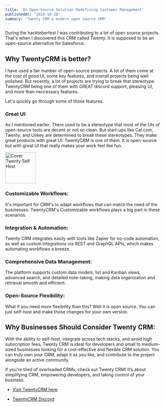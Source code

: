 ```yaml
---
title: 'An Open-Source Solution Redefining Customer Management'
publishedAt: '2024-10-28'
summary: 'Twenty CRM a modern open source CRM'
---
```


During the hacktoberfest I was contributing to a lot of open source projects. That's when I discovered this CRM called Twenty. It is supposed to be an open-source alternative for Salesforce.

## Why TwentyCRM is better?

I have used a fair number of open-source projects. A lot of them come at the cost of good UI, some key features, and overall projects being well polished. But recently, a lot of projects are trying to break that stereotype. TwentyCRM being one of them with GREAT discord support, pleasing UI, and more than neccessary features.

Let's quickly go through some of those features.

### Great UI:

As I mentioned earlier, There used to be a stereotype that most of the UIs of open-source tools are decent or not so clean. But start-ups like Cal.com, Twenty, and Unkey are determined to break these stereotypes. They make great products with great UI. TwentyCRM is one of them. It is open-source but with great UI that really makes your work feel like fun.

<img src="https://raw.githubusercontent.com/harshsbhat/images/main/twentycrm-bg.png" alt="Cover Twenty Self Host" height="100" />

### Customizable Workflows:

It's important for CRM's to adapt workflows  that can match the need of the businesses. TwentyCRM's Customizable workflows plays a big part in these scenarios.

### Integration & Automation:

Twenty CRM integrates easily with tools like Zapier for no-code automation, as well as custom integrations via REST and GraphQL APIs, which makes automating workflows a breeze.

### Comprehensive Data Management:

The platform supports custom data models, list and Kanban views, advanced search, and detailed note-taking, making data organization and retrieval smooth and efficient.

### Open-Source Flexibility:

What if you need more flexibility than this? Well it is open source. You can just self-host and make those changes for your own version. 

## Why Businesses Should Consider Twenty CRM:

With the ability to self-host, integrate across tech stacks, and avoid high subscription fees, Twenty CRM is ideal for developers and small to medium-sized businesses looking for a cost-effective and flexible CRM solution. You can truly own your CRM, adapt it as you like, and contribute to the project alongside an active community.

If you're tired of overloaded CRMs, check out Twenty CRM! It’s about simplifying CRM, empowering developers, and taking control of your business.

- [Visit TwentyCRM here](twenty.com/) 

- [TwentyCRM Discord](https://twenty.com/discord)